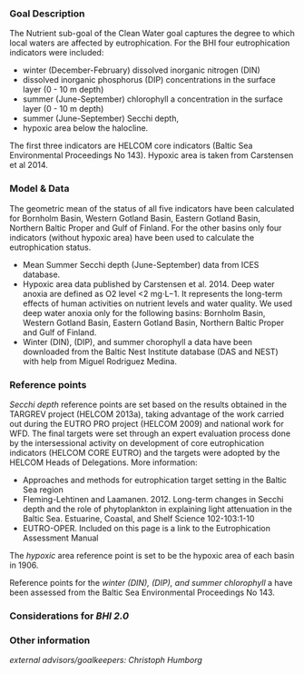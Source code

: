 ### Goal Description

The Nutrient sub-goal of the Clean Water goal captures the degree to which local waters are affected by eutrophication. For the BHI four eutrophication indicators were included: 

-	winter (December-February) dissolved inorganic nitrogen (DIN) 
-	dissolved inorganic phosphorus (DIP) concentrations in the surface layer (0 - 10 m depth)
-	summer (June-September) chlorophyll a concentration in the surface layer (0 - 10 m depth) 
-	summer (June-September) Secchi depth, 
-	hypoxic area below the halocline. 

The first three indicators are HELCOM core indicators (Baltic Sea Environmental Proceedings No 143). Hypoxic area is taken from Carstensen et al 2014. 


### Model & Data

The geometric mean of the status of all five indicators have been calculated for Bornholm Basin, Western Gotland Basin, Eastern Gotland Basin, Northern Baltic Proper and Gulf of Finland. For the other basins only four indicators (without hypoxic area) have been used to calculate the eutrophication status.

-	Mean Summer Secchi depth (June-September) data from ICES database.
-	Hypoxic area data published by Carstensen et al. 2014. Deep water anoxia are defined as O2 level <2 mg⋅L−1. It represents the long-term effects of human activities on nutrient levels and water quality. We used deep water anoxia only for the following basins: Bornholm Basin, Western Gotland Basin, Eastern Gotland Basin, Northern Baltic Proper and Gulf of Finland.
-	Winter (DIN), (DIP), and summer chorophyll a data have been downloaded from the Baltic Nest Institute database (DAS and NEST) with help from Miguel Rodriguez Medina.

### Reference points

_Secchi depth_ reference points are set based on the results obtained in the TARGREV project (HELCOM 2013a), taking advantage of the work carried out during the EUTRO PRO project (HELCOM 2009) and national work for WFD. The final targets were set through an expert evaluation process done by the intersessional activity on development of core eutrophication indicators (HELCOM CORE EUTRO) and the targets were adopted by the HELCOM Heads of Delegations. More information: 

-	Approaches and methods for eutrophication target setting in the Baltic Sea region
-	Fleming-Lehtinen and Laamanen. 2012. Long-term changes in Secchi depth and the role of phytoplankton in explaining light attenuation in the Baltic Sea. Estuarine, Coastal, and Shelf Science 102-103:1-10
-	EUTRO-OPER. Included on this page is a link to the Eutrophication Assessment Manual

The _hypoxic_ area reference point is set to be the hypoxic area of each basin in 1906.

Reference points for the _winter (DIN), (DIP), and summer chlorophyll_ a have been assessed from the Baltic Sea Environmental Proceedings No 143.


### Considerations for *BHI 2.0*

### Other information

*external advisors/goalkeepers: Christoph Humborg*
